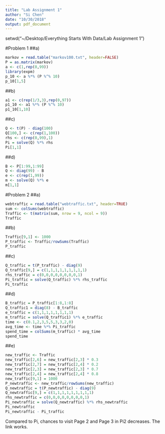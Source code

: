 ```yaml
---
title: "Lab Assignment 1"
author: "Si Chen"
date: "10/30/2018"
output: pdf_document
---
```


setwd("~/Desktop/Everything Starts With Data/Lab Assignment 1")

#Problem 1
##a)
```r
markov = read.table("markov100.txt", header=FALSE)
P = as.matrix(markov)
a <- c(1,rep(0,99))
library(expm)
p_10 <- a %*% (P %^% 10)	
p_10[1,5]
```

##b)
```r
a1 <- c(rep(1/3,3),rep(0,97))
p1_10 <- a1 %*% (P %^% 10)
p1_10[1,10]
```

##c)
```r
Q <- t(P) - diag(100)
Q[100,] <- c(rep(1,100))
rhs <- c(rep(0,99),1)
Pi = solve(Q) %*% rhs
Pi[1,1]
```

##d)
```r
B <- P[1:99,1:99]
Q <- diag(99) - B
e <- c(rep(1,99))
m <- solve(Q) %*% e
m[1,1]
```

#Problem 2
##a)
```r
webtraffic = read.table("webtraffic.txt", header=TRUE)
sum <- colSums(webtraffic)
Traffic <- t(matrix(sum, nrow = 9, ncol = 9))
Traffic
```

##b)
```r
Traffic[9,1] <- 1000
P_traffic <- Traffic/rowSums(Traffic)
P_traffic
```

##c)
```r
Q_traffic = t(P_traffic) - diag(9)
Q_traffic[9,] = c(1,1,1,1,1,1,1,1,1)
rhs_traffic = c(0,0,0,0,0,0,0,0,1)
Pi_traffic = solve(Q_traffic) %*% rhs_traffic
Pi_traffic
```

##d)
```r
B_traffic = P_traffic[1:8,1:8]
Q_traffic1 = diag(8) - B_traffic
e_traffic = c(1,1,1,1,1,1,1,1)
m_traffic = solve(Q_traffic1) %*% e_traffic
time <- c(0.1,2,3,5,5,3,3,2,0)
avg_time <- time %*% Pi_traffic 
spend_time = colSums(m_traffic) * avg_time
spend_time
```

##e)
```r
new_traffic <- Traffic
new_traffic[2,6] = new_traffic[2,3] * 0.3
new_traffic[2,7] = new_traffic[2,4] * 0.2
new_traffic[2,3] = new_traffic[2,3] * 0.7
new_traffic[2,4] = new_traffic[2,4] * 0.8
new_traffic[9,1] = 1000
P_newtraffic <- new_traffic/rowSums(new_traffic)
Q_newtraffic = t(P_newtraffic) - diag(9)
Q_newtraffic[9,] = c(1,1,1,1,1,1,1,1,1)
rhs_newtraffic = c(0,0,0,0,0,0,0,0,1)
Pi_newtraffic = solve(Q_newtraffic) %*% rhs_newtraffic
Pi_newtraffic
Pi_newtraffic - Pi_traffic
```

Compared to Pi, chances to visit Page 2 and Page 3 in Pi2 decreases. The link works.
